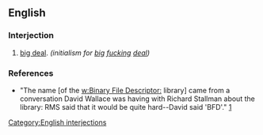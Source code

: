 ==English==

===Interjection===
{{en-noun|-}}

# {{idiom|jocular}} [[big deal]].  ''(initialism for [[big]] [[fucking]] [[deal]])''

===References===
*"The name [of the [[w:Binary File Descriptor:]] library] came from a conversation David Wallace was having with Richard Stallman about the library: RMS said that it would be quite hard--David said 'BFD'." [http://www.gnu.org/software/binutils/manual/bfd-2.9.1/html_mono/bfd.html#SEC2]

[[Category:English interjections]]